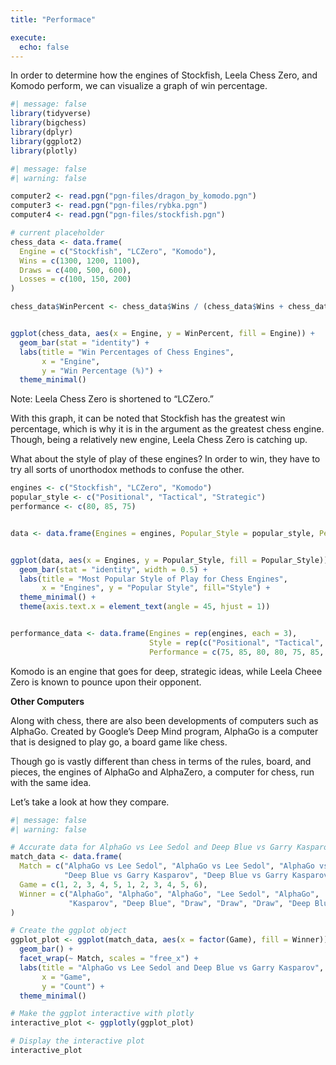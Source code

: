 ```yaml
---
title: "Performace"

execute: 
  echo: false
---
```


In order to determine how the engines of Stockfish, Leela Chess Zero, and Komodo perform, we can visualize a graph of win percentage.

```r
#| message: false
library(tidyverse)
library(bigchess)
library(dplyr)
library(ggplot2)
library(plotly)
```


```r
#| message: false
#| warning: false

computer2 <- read.pgn("pgn-files/dragon_by_komodo.pgn")
computer3 <- read.pgn("pgn-files/rybka.pgn")
computer4 <- read.pgn("pgn-files/stockfish.pgn")

# current placeholder
chess_data <- data.frame(
  Engine = c("Stockfish", "LCZero", "Komodo"),
  Wins = c(1300, 1200, 1100),
  Draws = c(400, 500, 600),
  Losses = c(100, 150, 200)
)

chess_data$WinPercent <- chess_data$Wins / (chess_data$Wins + chess_data$Draws + chess_data$Losses) * 100


ggplot(chess_data, aes(x = Engine, y = WinPercent, fill = Engine)) +
  geom_bar(stat = "identity") +
  labs(title = "Win Percentages of Chess Engines",
       x = "Engine",
       y = "Win Percentage (%)") +
  theme_minimal()


```

Note: Leela Chess Zero is shortened to "LCZero."

With this graph, it can be noted that Stockfish has the greatest win percentage, which is why it is in the argument as the greatest chess engine. Though, being a relatively new engine, Leela Chess Zero is catching up.

What about the style of play of these engines? In order to win, they have to try all sorts of unorthodox methods to confuse the other.

```r

engines <- c("Stockfish", "LCZero", "Komodo")
popular_style <- c("Positional", "Tactical", "Strategic")
performance <- c(80, 85, 75)  


data <- data.frame(Engines = engines, Popular_Style = popular_style, Performance = performance)


ggplot(data, aes(x = Engines, y = Popular_Style, fill = Popular_Style)) +
  geom_bar(stat = "identity", width = 0.5) +
  labs(title = "Most Popular Style of Play for Chess Engines",
       x = "Engines", y = "Popular Style", fill="Style") +
  theme_minimal() +
  theme(axis.text.x = element_text(angle = 45, hjust = 1))


performance_data <- data.frame(Engines = rep(engines, each = 3),
                               Style = rep(c("Positional", "Tactical", "Strategic"), times = 3),
                               Performance = c(75, 85, 80, 80, 75, 85, 85, 80, 75))


```

Komodo is an engine that goes for deep, strategic ideas, while Leela Cheee Zero is known to pounce upon their opponent.

**Other Computers**

Along with chess, there are also been developments of computers such as AlphaGo. Created by Google's Deep Mind program, AlphaGo is a computer that is designed to play go, a board game like chess.

Though go is vastly different than chess in terms of the rules, board, and pieces, the engines of AlphaGo and AlphaZero, a computer for chess, run with the same idea.

Let's take a look at how they compare.

```r
#| message: false
#| warning: false

# Accurate data for AlphaGo vs Lee Sedol and Deep Blue vs Garry Kasparov
match_data <- data.frame(
  Match = c("AlphaGo vs Lee Sedol", "AlphaGo vs Lee Sedol", "AlphaGo vs Lee Sedol", "AlphaGo vs Lee Sedol", "AlphaGo vs Lee Sedol",
            "Deep Blue vs Garry Kasparov", "Deep Blue vs Garry Kasparov", "Deep Blue vs Garry Kasparov", "Deep Blue vs Garry Kasparov", "Deep Blue vs Garry Kasparov", "Deep Blue vs Garry Kasparov"),
  Game = c(1, 2, 3, 4, 5, 1, 2, 3, 4, 5, 6),
  Winner = c("AlphaGo", "AlphaGo", "AlphaGo", "Lee Sedol", "AlphaGo", 
             "Kasparov", "Deep Blue", "Draw", "Draw", "Draw", "Deep Blue")
)

# Create the ggplot object
ggplot_plot <- ggplot(match_data, aes(x = factor(Game), fill = Winner)) +
  geom_bar() +
  facet_wrap(~ Match, scales = "free_x") +
  labs(title = "AlphaGo vs Lee Sedol and Deep Blue vs Garry Kasparov",
       x = "Game",
       y = "Count") +
  theme_minimal()

# Make the ggplot interactive with plotly
interactive_plot <- ggplotly(ggplot_plot)

# Display the interactive plot
interactive_plot
```

